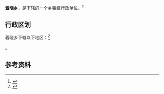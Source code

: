 {{中国乡级行政区|63/27/25/208/000}}

'''着晓乡'''，是{{PRC admin/fullname|63/27/25/208/000|3}}下辖的一个[[乡镇|乡镇]]级行政单位。<ref>{{PRC admin/ref sgc|{{PRC admin/parent|63/27/25/208/000}}}}</ref>

== 行政区划 ==

着晓乡下辖以下地区：<ref>{{PRC admin/ref sgc|63/27/25/208/000}}</ref>

{{PRC admin/children|63/27/25/208/000}}。

== 参考资料 ==

{{reflist}}

{{行政区划小作品}}
{{PRC admin/navcat|63/27/25/208/000}}